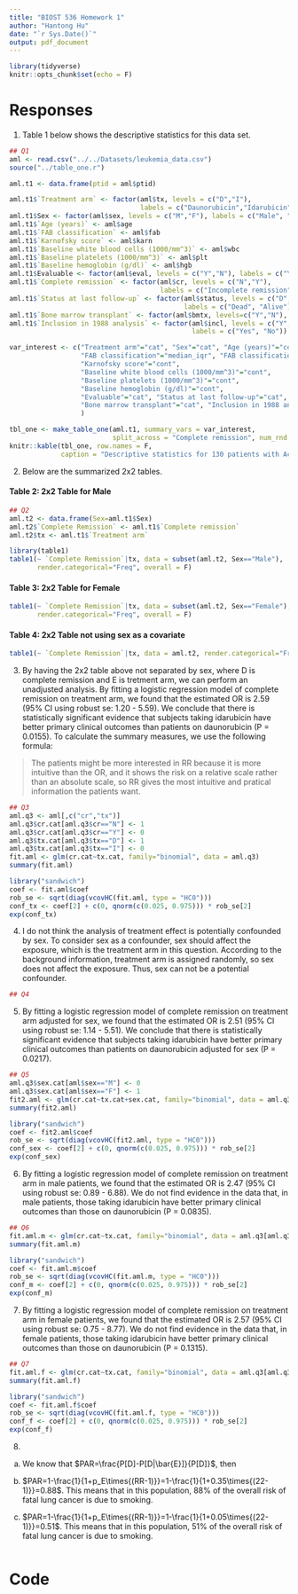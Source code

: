 ---
title: "BIOST 536 Homework 1"
author: "Hantong Hu"
date: "`r Sys.Date()`"
output: pdf_document
---

```{r setup, include=FALSE}
library(tidyverse)
knitr::opts_chunk$set(echo = F)
```

# Responses

1. Table 1 below shows the descriptive statistics for this data set.

```{r q1, warning=FALSE, message=FALSE, echo =FALSE}
## Q1
aml <- read.csv("../../Datasets/leukemia_data.csv")
source("../table_one.r")

aml.t1 <- data.frame(ptid = aml$ptid)

aml.t1$`Treatment arm` <- factor(aml$tx, levels = c("D","I"), 
                                 labels = c("Daunorubicin","Idarubicin"))
aml.t1$Sex <- factor(aml$sex, levels = c("M","F"), labels = c("Male", "Female"))
aml.t1$`Age (years)` <- aml$age
aml.t1$`FAB classification` <- aml$fab
aml.t1$`Karnofsky score` <- aml$karn
aml.t1$`Baseline white blood cells (1000/mm^3)` <- aml$wbc
aml.t1$`Baseline platelets (1000/mm^3)` <- aml$plt
aml.t1$`Baseline hemoglobin (g/dl)` <- aml$hgb
aml.t1$Evaluable <- factor(aml$eval, levels = c("Y","N"), labels = c("Yes", "No"))
aml.t1$`Complete remission` <- factor(aml$cr, levels = c("N","Y"), 
                                      labels = c("Incomplete remission", "Complete Remission"))
aml.t1$`Status at last follow-up` <- factor(aml$status, levels = c("D","A"), 
                                            labels = c("Dead", "Alive"))
aml.t1$`Bone marrow transplant` <- factor(aml$bmtx, levels=c("Y","N"), labels = c("Yes", "No"))
aml.t1$`Inclusion in 1988 analysis` <- factor(aml$incl, levels = c("Y","N"), 
                                              labels = c("Yes", "No"))

var_interest <- c("Treatment arm"="cat", "Sex"="cat", "Age (years)"="cont", 
                  "FAB classification"="median_iqr", "FAB classification"="missing_perc",
                  "Karnofsky score"="cont",
                  "Baseline white blood cells (1000/mm^3)"="cont",
                  "Baseline platelets (1000/mm^3)"="cont",
                  "Baseline hemoglobin (g/dl)"="cont",
                  "Evaluable"="cat", "Status at last follow-up"="cat",
                  "Bone marrow transplant"="cat", "Inclusion in 1988 analysis"="cat"
                  )

tbl_one <- make_table_one(aml.t1, summary_vars = var_interest, 
                          split_across = "Complete remission", num_rnd = 1)
knitr::kable(tbl_one, row.names = F, 
             caption = "Descriptive statistics for 130 patients with Acute Myelogenous Leukemia")
```

2. Below are the summarized 2x2 tables.

#### Table 2: 2x2 Table for Male
```{r q2, warning=FALSE, message=FALSE, echo =F}
## Q2
aml.t2 <- data.frame(Sex=aml.t1$Sex)
aml.t2$`Complete Remission` <- aml.t1$`Complete remission`
aml.t2$tx <- aml.t1$`Treatment arm`

library(table1)
table1(~ `Complete Remission`|tx, data = subset(aml.t2, Sex=="Male"), 
       render.categorical="Freq", overall = F)
```

#### Table 3: 2x2 Table for Female
```{r q2b, warning=FALSE, message=FALSE, echo =F}
table1(~ `Complete Remission`|tx, data = subset(aml.t2, Sex=="Female"), 
       render.categorical="Freq", overall = F)
```

#### Table 4: 2x2 Table not using sex as a covariate
```{r q2c, warning=FALSE, message=FALSE, echo =F}
table1(~ `Complete Remission`|tx, data = aml.t2, render.categorical="Freq")
```

3. By having the 2x2 table above not separated by sex, where D is complete remission and E is tretment arm, we can perform an unadjusted analysis. By fitting a logistic regression model of complete remission on treatment arm, we found that the estimated OR is 2.59 (95% CI using robust se: 1.20 - 5.59). We conclude that there is statistically significant evidence that subjects taking idarubicin have better primary clinical outcomes than patients on daunorubicin (P = 0.0155). To calculate the summary measures, we use the following formula:


\begin{align*}
& RR = P[D|E]/P[D|\bar{E}]=(27/65)/(14/65)=1.93 \\
& RD = P[D|E]-P[D|\bar{E}]=(27/65)-(14/65)=0.2 \\
& OR = \frac{P[D|E]/(1-P[D|E])}{P[D|\bar{E}]/(1-P[D|\bar{E}])}=(27*51)/(38*14)=2.59
\end{align*}

> The patients might be more interested in RR because it is more intuitive than the OR, and it shows the risk on a relative scale rather than an absolute scale, so RR gives the most intuitive and pratical information the patients want.

```{r q3, warning=FALSE, message=FALSE, echo =F, results="hide"}
## Q3
aml.q3 <- aml[,c("cr","tx")]
aml.q3$cr.cat[aml.q3$cr=="N"] <- 1
aml.q3$cr.cat[aml.q3$cr=="Y"] <- 0
aml.q3$tx.cat[aml.q3$tx=="D"] <- 1
aml.q3$tx.cat[aml.q3$tx=="I"] <- 0
fit.aml <- glm(cr.cat~tx.cat, family="binomial", data = aml.q3)
summary(fit.aml)

library("sandwich")
coef <- fit.aml$coef
rob_se <- sqrt(diag(vcovHC(fit.aml, type = "HC0")))
conf_tx <- coef[2] + c(0, qnorm(c(0.025, 0.975))) * rob_se[2]
exp(conf_tx)
```

4. I do not think the analysis of treatment effect is potentially confounded by sex. To consider sex as a confounder, sex should affect the exposure, which is the treatment arm in this question. According to the background information, treatment arm is assigned randomly, so sex does not affect the exposure. Thus, sex can not be a potential confounder.

```{r q4, warning=FALSE, message=FALSE, echo =F}
## Q4
```

5. By fitting a logistic regression model of complete remission on treatment arm adjusted for sex, we found that the estimated OR is 2.51 (95% CI using robust se: 1.14 - 5.51). We conclude that there is statistically significant evidence that subjects taking idarubicin have better primary clinical outcomes than patients on daunorubicin adjusted for sex (P = 0.0217).

```{r q5, warning=FALSE, message=FALSE, echo =F, results="hide"}
## Q5
aml.q3$sex.cat[aml$sex=="M"] <- 0
aml.q3$sex.cat[aml$sex=="F"] <- 1
fit2.aml <- glm(cr.cat~tx.cat+sex.cat, family="binomial", data = aml.q3)
summary(fit2.aml)

library("sandwich")
coef <- fit2.aml$coef
rob_se <- sqrt(diag(vcovHC(fit2.aml, type = "HC0")))
conf_sex <- coef[2] + c(0, qnorm(c(0.025, 0.975))) * rob_se[2]
exp(conf_sex)
```

6. By fitting a logistic regression model of complete remission on treatment arm in male patients, we found that the estimated OR is 2.47 (95% CI using robust se: 0.89 - 6.88). We do not find evidence in the data that, in male patients, those taking idarubicin have better primary clinical outcomes than those on daunorubicin (P = 0.0835).

```{r q6, warning=FALSE, message=FALSE, echo =F, results="hide"}
## Q6
fit.aml.m <- glm(cr.cat~tx.cat, family="binomial", data = aml.q3[aml.q3$sex.cat==0,])
summary(fit.aml.m)

library("sandwich")
coef <- fit.aml.m$coef
rob_se <- sqrt(diag(vcovHC(fit.aml.m, type = "HC0")))
conf_m <- coef[2] + c(0, qnorm(c(0.025, 0.975))) * rob_se[2]
exp(conf_m)
```

7. By fitting a logistic regression model of complete remission on treatment arm in female patients, we found that the estimated OR is 2.57 (95% CI using robust se: 0.75 - 8.77). We do not find evidence in the data that, in female patients, those taking idarubicin have better primary clinical outcomes than those on daunorubicin (P = 0.1315).

```{r q7, warning=FALSE, message=FALSE, echo =F, results="hide"}
## Q7
fit.aml.f <- glm(cr.cat~tx.cat, family="binomial", data = aml.q3[aml.q3$sex.cat==1,])
summary(fit.aml.f)

library("sandwich")
coef <- fit.aml.f$coef
rob_se <- sqrt(diag(vcovHC(fit.aml.f, type = "HC0")))
conf_f <- coef[2] + c(0, qnorm(c(0.025, 0.975))) * rob_se[2]
exp(conf_f)
```

8. 
(a) We know that $PAR=\frac{P[D]-P[D|\bar{E}]}{P[D]}$, then
\begin{align*}
\frac{P[D]-P[D|\bar{E}]}{P[D]}&=1-\frac{P[D|\bar{E}]}{P[D]}\\
&=1-\frac{P[D|\bar{E}]}{p_EP[D|E]+(1-p_E)P[D|\bar{E}]}\\
&=1-\frac{1}{p_E\times{RR}+1-p_E}\\
&=1-\frac{1}{1+p_E\times{(RR-1)}}
\end{align*}

(b) $PAR=1-\frac{1}{1+p_E\times{(RR-1)}}=1-\frac{1}{1+0.35\times{(22-1)}}=0.88$. This means that in this population, 88% of the overall risk of fatal lung cancer is due to smoking.

(c) $PAR=1-\frac{1}{1+p_E\times{(RR-1)}}=1-\frac{1}{1+0.05\times{(22-1)}}=0.51$. This means that in this population, 51% of the overall risk of fatal lung cancer is due to smoking.

```{r q8, warning=FALSE, message=FALSE, echo =F}
```

\pagebreak

# Code
```{r ref.label=knitr::all_labels(), echo=TRUE, eval=FALSE}
```